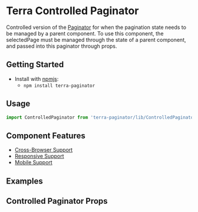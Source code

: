 


<Badge />

# Terra Controlled Paginator

Controlled version of the [Paginator](https://engineering.cerner.com/terra-core/components/terra-paginator/paginator/paginator) for when the pagination state needs to be managed by a parent component. To use this component, the selectedPage must be managed through the state of a parent component, and passed into this paginator through props.

## Getting Started

- Install with [npmjs](https://www.npmjs.com):
  - `npm install terra-paginator`

## Usage

```jsx
import ControlledPaginator from 'terra-paginator/lib/ControlledPaginator';
```

## Component Features

* [Cross-Browser Support](https://engineering.cerner.com/terra-ui/contributing/terra-ui/component-standards#cross-browser-support)
* [Responsive Support](https://engineering.cerner.com/terra-ui/contributing/terra-ui/component-standards#responsive-support)
* [Mobile Support](https://engineering.cerner.com/terra-ui/contributing/terra-ui/component-standards#mobile-support)


## Examples
<ControlledPaginatorExample />

## Controlled Paginator Props
<ControlledPaginatorPropsTable />
